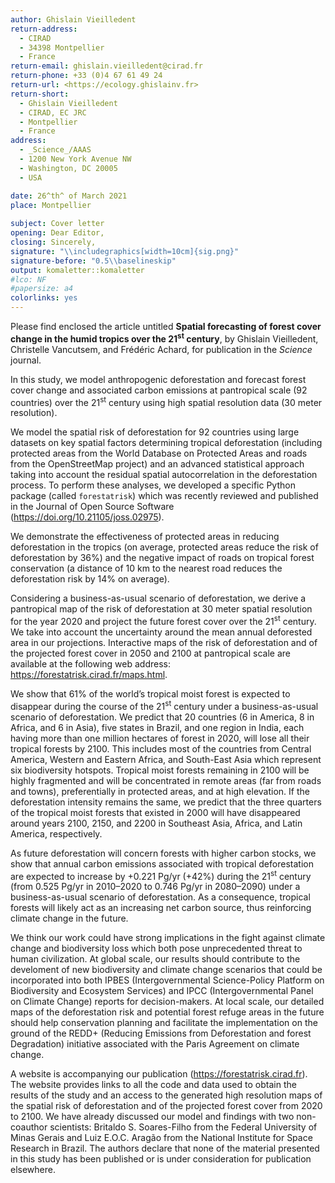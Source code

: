 ```yaml
---
author: Ghislain Vieilledent
return-address: 
  - CIRAD
  - 34398 Montpellier
  - France
return-email: ghislain.vieilledent@cirad.fr
return-phone: +33 (0)4 67 61 49 24
return-url: <https://ecology.ghislainv.fr>
return-short:
  - Ghislain Vieilledent
  - CIRAD, EC JRC
  - Montpellier
  - France
address:
  - _Science_/AAAS
  - 1200 New York Avenue NW
  - Washington, DC 20005
  - USA

date: 26^th^ of March 2021
place: Montpellier
  
subject: Cover letter
opening: Dear Editor,
closing: Sincerely,
signature: "\\includegraphics[width=10cm]{sig.png}"
signature-before: "0.5\\baselineskip"
output: komaletter::komaletter
#lco: NF
#papersize: a4
colorlinks: yes
---
```


Please find enclosed the article untitled **Spatial forecasting of forest cover change in the humid tropics over the 21^st^ century**, by Ghislain Vieilledent, Christelle Vancutsem, and Frédéric Achard, for publication in the _Science_ journal.

In this study, we model anthropogenic deforestation and forecast forest cover change and associated carbon emissions at pantropical scale (92 countries) over the 21^st^ century using high spatial resolution data (30 meter resolution).

We model the spatial risk of deforestation for 92 countries using large datasets on key spatial factors determining tropical deforestation (including protected areas from the World Database on Protected Areas and roads from the OpenStreetMap project) and an advanced statistical approach taking into account the residual spatial autocorrelation in the deforestation process. To perform these analyses, we developed a specific Python package (called `forestatrisk`) which was recently reviewed and published in the Journal of Open Source Software (<https://doi.org/10.21105/joss.02975>).

We demonstrate the effectiveness of protected areas in reducing deforestation in the tropics (on average, protected areas reduce the risk of deforestation by 36%) and the negative impact of roads on tropical forest conservation (a distance of 10 km to the nearest road reduces the deforestation risk by 14% on average).

Considering a business-as-usual scenario of deforestation, we derive a pantropical map of the risk of deforestation at 30 meter spatial resolution for the year 2020 and project the future forest cover over the 21^st^ century. We take into account the uncertainty around the mean annual deforested area in our projections. Interactive maps of the risk of deforestation and of the projected forest cover in 2050 and 2100 at pantropical scale are available at the following web address: <https://forestatrisk.cirad.fr/maps.html>.

We show that 61% of the world's tropical moist forest is expected to disappear during the course of the 21^st^ century under a business-as-usual scenario of deforestation. We predict that 20 countries (6 in America, 8 in Africa, and 6 in Asia), five states in Brazil, and one region in India, each having more than one million hectares of forest in 2020, will lose all their tropical forests by 2100. This includes most of the countries from Central America, Western and Eastern Africa, and South-East Asia which represent six biodiversity hotspots. Tropical moist forests remaining in 2100 will be highly fragmented and will be concentrated in remote areas (far from roads and towns), preferentially in protected areas, and at high elevation. If the deforestation intensity remains the same, we predict that the three quarters of the tropical moist forests that existed in 2000 will have disappeared around years 2100, 2150, and 2200 in Southeast Asia, Africa, and Latin America, respectively.

As future deforestation will concern forests with higher carbon stocks, we show that annual carbon emissions associated with tropical deforestation are expected to increase by +0.221 Pg/yr (+42%) during the 21^st^ century (from 0.525 Pg/yr in 2010--2020 to 0.746 Pg/yr in 2080--2090) under a business-as-usual scenario of deforestation. As a consequence, tropical forests will likely act as an increasing net carbon source, thus reinforcing climate change in the future.

We think our work could have strong implications in the fight against climate change and biodiversity loss which both pose unprecedented threat to human civilization. At global scale, our results should contribute to the develoment of new biodiversity and climate change scenarios that could be incorporated into both IPBES (Intergovernmental Science-Policy Platform on Biodiversity and Ecosystem Services) and IPCC (Intergovernmental Panel on Climate Change) reports for decision-makers. At local scale, our detailed maps of the deforestation risk and potential forest refuge areas in the future should help conservation planning and facilitate the implementation on the ground of the REDD+ (Reducing Emissions from Deforestation and forest Degradation) initiative associated with the Paris Agreement on climate change.

A website is accompanying our publication (<https://forestatrisk.cirad.fr>). The website provides links to all the code and data used to obtain the results of the study and an access to the generated high resolution maps of the spatial risk of deforestation and of the projected forest cover from 2020 to 2100. We have already discussed our model and findings with two non-coauthor scientists: Britaldo S. Soares-Filho from the Federal University of Minas Gerais and Luiz E.O.C. Aragão from the National Institute for Space Research in Brazil. The authors declare that none of the material presented in this study has been published or is under consideration for publication elsewhere.